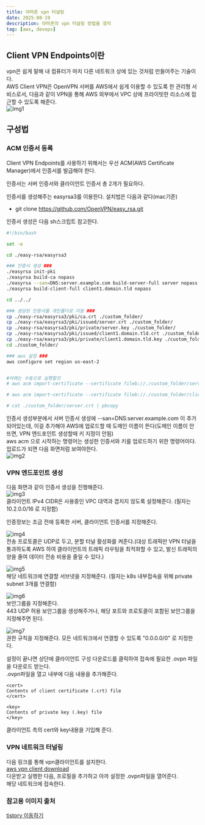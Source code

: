 ```yaml
---
title: 아마존 vpn 터널링
date: 2025-08-19
description: 아마존의 vpn 터널링 방법을 정리  
tag: [aws, devops]
---
```


## Client VPN Endpoints이란  
vpn은 쉽게 말해 내 컴퓨터가 마치 다른 네트워크 상에 있는 것처럼 만들어주는 기술이다.  
AWS Client VPN은 OpenVPN 서버를 AWS에서 쉽게 이용할 수 있도록 한 관리형 서비스로서,  다음과 같이 VPN을 통해 AWS 외부에서 VPC 상에 프라이빗한 리소스에 접근할 수 있도록 해준다.  
![img1](https://img1.daumcdn.net/thumb/R1280x0/?scode=mtistory2&fname=https%3A%2F%2Fblog.kakaocdn.net%2Fdna%2FwvLaK%2FbtrIRHwEg8w%2FAAAAAAAAAAAAAAAAAAAAAChZM6FP7N1aO_2G-JSPdid5wcq3KG6mY74Pxo78HisJ%2Fimg.png%3Fcredential%3DyqXZFxpELC7KVnFOS48ylbz2pIh7yKj8%26expires%3D1756652399%26allow_ip%3D%26allow_referer%3D%26signature%3DQ0ffvI47jRcbGsl9F%252FT2tztL2g0%253D)

## 구성법  
### ACM 인증서 등록  
Client VPN Endpoints를 사용하기 위해서는 우선 ACM(AWS Certificate Manager)에서 인증서를 발급해야 한다.

인증서는 서버 인증서와 클라이언트 인증서 총 2개가 필요하다.  

인증서를 생성해주는 easyrsa3를 이용한다. 설치법은 다음과 같다(mac기준)  
- git clone https://github.com/OpenVPN/easy_rsa.git


인증서 생성은 다음 sh스크립트 참고한다.  
```bash
#!/bin/bash  

set -e 

cd ./easy-rsa/easyrsa3

### 인증서 생성 ###
./easyrsa init-pki
./easyrsa build-ca nopass
./easyrsa --san=DNS:server.example.com build-server-full server nopass
./easyrsa build-client-full client1.domain.tld nopass

cd ../../

### 생성된 인증서를 개인폴더로 이동 ###
cp ./easy-rsa/easyrsa3/pki/ca.crt ./custom_folder/
cp ./easy-rsa/easyrsa3/pki/issued/server.crt ./custom_folder/
cp ./easy-rsa/easyrsa3/pki/private/server.key ./custom_folder/
cp ./easy-rsa/easyrsa3/pki/issued/client1.domain.tld.crt ./custom_folder
cp ./easy-rsa/easyrsa3/pki/private/client1.domain.tld.key ./custom_folder/
cd ./custom_folder/

### aws 설정 ### 
aws configure set region us-east-2


#아래는 수동으로 실행할것
# aws acm import-certificate --certificate fileb://./custom_folder/server.crt --private-key fileb://./custom_folder/server.key --certificate-chain fileb://./custom_folder/ca.crt

# aws acm import-certificate --certificate fileb://./custom_folder/client1.domain.tld.crt --private-key fileb://./custom_folder/client1.domain.tld.key --certificate-chain fileb://./custom_folder/ca.crt

# cat ./custom_folder/server.crt | pbcopy
```


인증서 생성부분에서 서버 인증서 생성에 --san=DNS:server.example.com 이 추가되어있는데, 이걸 추가해야 AWS에 업로드할 때 도메인 이름이 뜬다(도메인 이름이 안뜨면, VPN 엔드포인트 생성할때 키 지정이 안됨)  
aws acm 으로 시작하는 명령어는 생성한 인증서와 키를 업로드하기 위한 명령어이다.  
업로드가 되면 다음 화면처럼 보여야한다.  
![img2](https://img1.daumcdn.net/thumb/R1280x0/?scode=mtistory2&fname=https%3A%2F%2Fblog.kakaocdn.net%2Fdna%2FltGrl%2FbtrYJaJqzzx%2FAAAAAAAAAAAAAAAAAAAAAF5MTBia0uREHP0vMBSUMB5SlC21YBWt8H4dbeXu3NDx%2Fimg.png%3Fcredential%3DyqXZFxpELC7KVnFOS48ylbz2pIh7yKj8%26expires%3D1756652399%26allow_ip%3D%26allow_referer%3D%26signature%3D29k04B64x7Qqk%252BF%252F3Ki6%252F0weyeo%253D)  

### VPN 엔드포인트 생성  
다음 화면과 같이 인증서 생성을 진행해준다.  
![img3](https://img1.daumcdn.net/thumb/R1280x0/?scode=mtistory2&fname=https%3A%2F%2Fblog.kakaocdn.net%2Fdna%2FbtE03v%2FbtrYIcuvLZB%2FAAAAAAAAAAAAAAAAAAAAAAEV5qVZdUtpOuqH0RaYqawCtIu80t-ZwKcmuAbDq8eS%2Fimg.png%3Fcredential%3DyqXZFxpELC7KVnFOS48ylbz2pIh7yKj8%26expires%3D1756652399%26allow_ip%3D%26allow_referer%3D%26signature%3DSg%252FsNbTDy%252F%252Bix%252B8x9kFUuFRcIBs%253D)  
클라이언트 IPv4 CIDR은 사용중인 VPC 대역과 겹치지 않도록 설정해준다. (필자는 10.2.0.0/16 로 지정함)  
  
인증정보는 조금 전에 등록한 서버, 클라이언트 인증서를 지정해준다.   
  

![img4](https://img1.daumcdn.net/thumb/R1280x0/?scode=mtistory2&fname=https%3A%2F%2Fblog.kakaocdn.net%2Fdna%2FcRG2k2%2FbtrYAl0AlRr%2FAAAAAAAAAAAAAAAAAAAAAI4kTEH6nXjL0xU9E3A18oFlKFMikfd1JAKoQ2tuDq2i%2Fimg.png%3Fcredential%3DyqXZFxpELC7KVnFOS48ylbz2pIh7yKj8%26expires%3D1756652399%26allow_ip%3D%26allow_referer%3D%26signature%3DjXi9QDk%252BzrxiScllrQKWmEdxRlk%253D)  
전송 프로토콜은 UDP로 두고, 분할 터널 활성화를 켜준다.(대상 트래픽만 VPN 터널을 통과하도록 AWS 하여 클라이언트의 트래픽 라우팅을 최적화할 수 있고,
발신 트래픽의 양을 줄여 데이터 전송 비용을 줄일 수 있다.)  

![img5](https://img1.daumcdn.net/thumb/R1280x0/?scode=mtistory2&fname=https%3A%2F%2Fblog.kakaocdn.net%2Fdna%2FbWVFNm%2FbtrYBWF4zdE%2FAAAAAAAAAAAAAAAAAAAAAF5VjaKM0CGo4M4eKggdW2q1Q9AoK7bEYN8bVf5lC32s%2Fimg.png%3Fcredential%3DyqXZFxpELC7KVnFOS48ylbz2pIh7yKj8%26expires%3D1756652399%26allow_ip%3D%26allow_referer%3D%26signature%3DnnnO38ZGfRKPXSv1Jh5fAd04SUw%253D)  
해당 네트워크에 연결할 서브넷을 지정해준다. (필자는 k8s 내부접속을 위해 private subnet 3개를 연결함)  

![img6](https://img1.daumcdn.net/thumb/R1280x0/?scode=mtistory2&fname=https%3A%2F%2Fblog.kakaocdn.net%2Fdna%2Fdzhu3K%2FbtrYGvnBBLC%2FAAAAAAAAAAAAAAAAAAAAAPUJv5x5iDDYaSfjSR6-jjQsCrnx4NXgXigp-XRr3VNR%2Fimg.png%3Fcredential%3DyqXZFxpELC7KVnFOS48ylbz2pIh7yKj8%26expires%3D1756652399%26allow_ip%3D%26allow_referer%3D%26signature%3Dd801hlErB6GLYlNFoYJV%252BsLRMk8%253D)  
보안그룹을 지정해준다.  
443 UDP 허용 보안그룹을 생성해주거나, 해당 포트와 프로토콜이 포함된 보안그룹을 지정해주면 된다.  

![img7](https://img1.daumcdn.net/thumb/R1280x0/?scode=mtistory2&fname=https%3A%2F%2Fblog.kakaocdn.net%2Fdna%2Fcl7mr3%2FbtrYBc3q32m%2FAAAAAAAAAAAAAAAAAAAAANwsAd3qHfwsSX18QZVv2D6ncwOPXy0kS5NRJTgpag8S%2Fimg.png%3Fcredential%3DyqXZFxpELC7KVnFOS48ylbz2pIh7yKj8%26expires%3D1756652399%26allow_ip%3D%26allow_referer%3D%26signature%3DcrcmAjSjl340N%252Bu%252FxlGHWL2AUrU%253D)  
권한 규칙을 지정해준다. 모든 네트워크에서 연결할 수 있도록 "0.0.0.0/0" 로 지정한다.  
  
  
설정이 끝나면 상단에 클라이언트 구성 다운로드를 클릭하여 접속에 필요한 .ovpn 파일을 다운로드 받는다.  
.ovpn파일을 열고 내부에 다음 내용을 추가해준다.  
```ovpn
<cert>
Contents of client certificate (.crt) file
</cert>

<key>
Contents of private key (.key) file
</key>
```
클라이언트 측의 cert와 key내용을 기입해 준다.  


### VPN 네트워크 터널링  
다음 링크를 통해 vpn클라이언트를 설치한다.  
[aws vpn client download](https://aws.amazon.com/ko/vpn/client-vpn-download/)  
다운받고 실행한 다음, 프로필을 추가하고 아까 설정한 .ovpn파일을 열어준다.  
해당 네트워크에 접속한다.  



### 참고용 이미지 출처  
[tistory 이동하기](https://dongwook35.tistory.com/30)  
